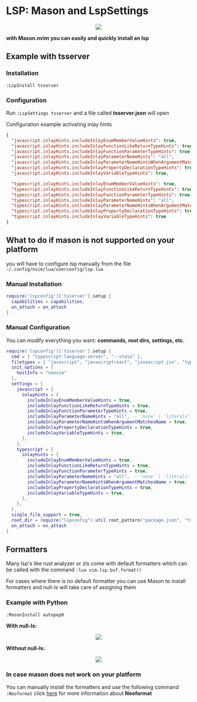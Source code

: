 # LSP: Mason and LspSettings
<div align="center">
  <img src="/images/mason.png" width=""/>
</div>

**with Mason.nvim you can easily and quickly install an lsp**

## Example with tsserver

### Installation
`:LspInstall tsserver`

### Configuration
Run `:LspSettings tsserver` and a file called **tsserver.json** will open

Configuration example activating inlay hints
```json filename="tsserver.json" {} copy
{
  "javascript.inlayHints.includeInlayEnumMemberValueHints": true,
  "javascript.inlayHints.includeInlayFunctionLikeReturnTypeHints": true,
  "javascript.inlayHints.includeInlayFunctionParameterTypeHints": true,
  "javascript.inlayHints.includeInlayParameterNameHints": "all",
  "javascript.inlayHints.includeInlayParameterNameHintsWhenArgumentMatchesName": true,
  "javascript.inlayHints.includeInlayPropertyDeclarationTypeHints": true,
  "javascript.inlayHints.includeInlayVariableTypeHints": true,

  "typescript.inlayHints.includeInlayEnumMemberValueHints": true,
  "typescript.inlayHints.includeInlayFunctionLikeReturnTypeHints": true,
  "typescript.inlayHints.includeInlayFunctionParameterTypeHints": true,
  "typescript.inlayHints.includeInlayParameterNameHints": "all",
  "typescript.inlayHints.includeInlayParameterNameHintsWhenArgumentMatchesName": true,
  "typescript.inlayHints.includeInlayPropertyDeclarationTypeHints": true,
  "typescript.inlayHints.includeInlayVariableTypeHints": true
}
```

## What to do if mason is not supported on your platform
you will have to configure lsp manually from the file `~/.config/nvim/lua/userconfig/lsp.lua`

### Manual Installation
```lua filename="lsp.lua" {} copy
require('lspconfig')['tsserver'].setup {
  capabilities = capabilities,
  on_attach = on_attach
}
```

### Manual Configuration
You can modify everything you want: **commands, root dirs, settings, etc.**

```lua filename="lsp.lua" {} copy
require('lspconfig')['tsserver'].setup {
  cmd = { "typescript-language-server", "--stdio" },
  filetypes = { "javascript", "javascriptreact", "javascript.jsx", "typescript", "typescriptreact", "typescript.tsx" },
  init_options = {
    hostInfo = "neovim"
  },
  settings = {
    javascript = {
      inlayHints = {
        includeInlayEnumMemberValueHints = true,
        includeInlayFunctionLikeReturnTypeHints = true,
        includeInlayFunctionParameterTypeHints = true,
        includeInlayParameterNameHints = "all", -- 'none' | 'literals' | 'all';
        includeInlayParameterNameHintsWhenArgumentMatchesName = true,
        includeInlayPropertyDeclarationTypeHints = true,
        includeInlayVariableTypeHints = true,
      },
    },
    typescript = {
      inlayHints = {
        includeInlayEnumMemberValueHints = true,
        includeInlayFunctionLikeReturnTypeHints = true,
        includeInlayFunctionParameterTypeHints = true,
        includeInlayParameterNameHints = "all", -- 'none' | 'literals' | 'all';
        includeInlayParameterNameHintsWhenArgumentMatchesName = true,
        includeInlayPropertyDeclarationTypeHints = true,
        includeInlayVariableTypeHints = true,
      },
    },
  },
  single_file_support = true,
  root_dir = require("lspconfig").util.root_pattern("package.json", "tsconfig.json", "jsconfig.json", ".git"),
  on_attach = on_attach
}
```

## Formatters
Many lsp's like rust analyzer or zls come with default formatters which can be called with the command `:lua vim.lsp.buf.format()`

For cases where there is no default formatter you can use Mason to install formatters and null-ls will take care of assigning them

### Example with Python
`:MasonInstall autopep8`

**With null-ls:**
<div align="center">
  <img src="/images/fmt.png" width=""/>
</div>

**Without null-ls:**
<div align="center">
  <img src="/images/fmt2.png" width=""/>
</div>

### In case mason does not work on your platform
You can manually install the formatters and use the following command `:Neoformat` click [here](https://github.com/sbdchd/neoformat) for more information about **Neoformat**
